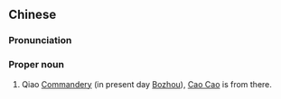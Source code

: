 {{also|谯郡}}
==Chinese==
{{zh-forms|s=谯郡}}

===Pronunciation===
{{zh-pron
|m=Qiáo Jùn
|c=ciu4 gwan6
|cat=pn
}}

===Proper noun===
{{zh-proper noun}}

# {{lb|zh|archaic}} Qiao [[w:Commandery|Commandery]] (in present day [[w:Bozhou|Bozhou]]), [[w:Cao Cao|Cao Cao]] is from there.